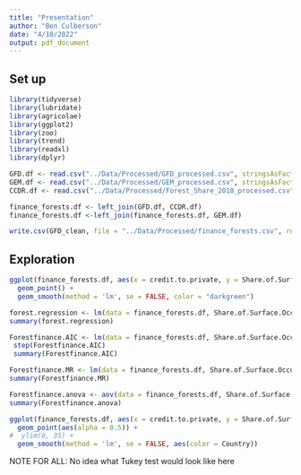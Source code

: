 ```yaml
---
title: "Presentation"
author: "Ben Culberson"
date: "4/10/2022"
output: pdf_document
---
```


## Set up

```r
library(tidyverse)
library(lubridate)
library(agricolae)
library(ggplot2)
library(zoo)
library(trend)
library(readxl)
library(dplyr)
```

```r
GFD.df <- read.csv("../Data/Processed/GFD_processed.csv", stringsAsFactors = TRUE)
GEM.df <- read.csv("../Data/Processed/GEM_processed.csv", stringsAsFactors = TRUE)
CCDR.df <- read.csv("../Data/Processed/Forest_Share_2018_processed.csv", stringsAsFactors = TRUE)

finance_forests.df <- left_join(GFD.df, CCDR.df)
finance_forests.df <-left_join(finance_forests.df, GEM.df)

```

```r
write.csv(GFD_clean, file = "../Data/Processed/finance_forests.csv", row.names=FALSE)
```

## Exploration

```r
ggplot(finance_forests.df, aes(x = credit.to.private, y = Share.of.Surface.Occupied.by.Forest)) + 
  geom_point() +
  geom_smooth(method = 'lm', se = FALSE, color = "darkgreen")
```

```r
forest.regression <- lm(data = finance_forests.df, Share.of.Surface.Occupied.by.Forest ~ credit.to.private)
summary(forest.regression)

```

```r
Forestfinance.AIC <- lm(data = finance_forests.df, Share.of.Surface.Occupied.by.Forest ~ credit.to.private + assets.to.gdp)
 step(Forestfinance.AIC)
 summary(Forestfinance.AIC)

Forestfinance.MR <- lm(data = finance_forests.df, Share.of.Surface.Occupied.by.Forest ~ credit.to.private + assets.to.gdp)
summary(Forestfinance.MR)

```

```r
Forestfinance.anova <- aov(data = finance_forests.df, Share.of.Surface.Occupied.by.Forest ~ credit.to.private)
summary(Forestfinance.anova)
```

```r
ggplot(finance_forests.df, aes(x = credit.to.private, y = Share.of.Surface.Occupied.by.Forest, color = Country)) + 
  geom_point(aes(alpha = 0.5)) +
#  ylim(0, 35) +
  geom_smooth(method = 'lm', se = FALSE, aes(color = Country))

```

NOTE FOR ALL: No idea what Tukey test would look like here
